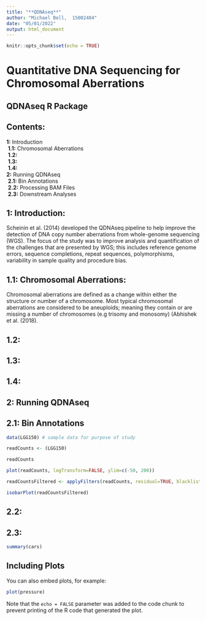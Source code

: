```yaml
---
title: "**QDNAseq**"
author: "Michael Bell,  15002484" 
date: "05/01/2022"
output: html_document
---
```


```r
knitr::opts_chunk$set(echo = TRUE)
```

# **Quantitative DNA Sequencing for Chromosomal Aberrations**
## **QDNAseq R Package**

## **Contents:**  
**1:** Introduction  
\ **1.1:** Chromosomal Aberrations  
\ **1.2:**   
\ **1.3:**  
\ **1.4:**  
**2:** Running QDNAseq  
\ **2.1:** Bin Annotations  
\ **2.2:** Processing BAM Files  
\ **2.3:** Downstream Analyses  

## **1: Introduction:**
Scheinin et al. (2014) developed the QDNAseq pipeline to help improve the detection of DNA copy number aberrations from whole-genome sequencing (WGS). The focus of the study was to improve analysis and quantification of the challenges that are presented by WGS; this includes reference genome errors, sequence completions, repeat sequences, polymorphisms, variability in sample quality and procedure bias.  

## **1.1: Chromosomal Aberrations:**  
Chromosomal aberrations are defined as a change within either the structure or number of a chromosome. Most typical chromosomal aberrations are considered to be aneuploids; meaning they contain or are missing a number of chromosomes (e.g trisomy and monosomy) (Abhishek et al. (2018). 

## **1.2: **

## **1.3: **

## **1.4: **

## **2: Running QDNAseq**

## **2.1: Bin Annotations**
```r
data(LGG150) # sample data for purpose of study 

readCounts <- (LGG150)

readCounts

plot(readCounts, logTransform=FALSE, ylim=c(-50, 200))

readCountsFiltered <- applyFilters(readCounts, residual=TRUE, blacklist=TRUE)

isobarPlot(readCountsFiltered)
```
## **2.2: ** 

## **2.3: **




```r
summary(cars)
```

## Including Plots
 
You can also embed plots, for example:

```r
plot(pressure)
```

Note that the `echo = FALSE` parameter was added to the code chunk to prevent printing of the R code that generated the plot.
